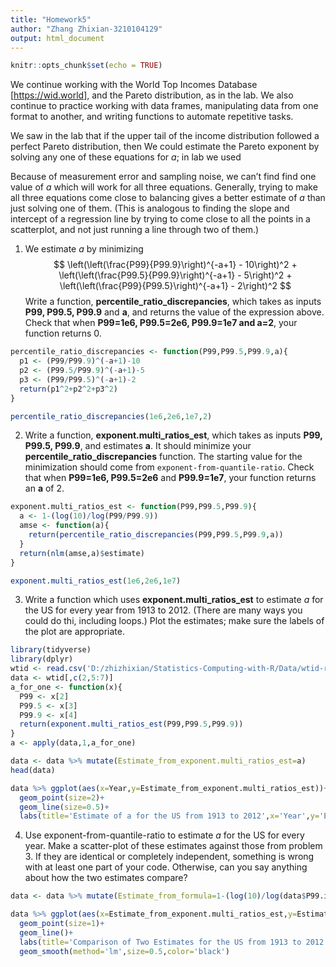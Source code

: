 ```yaml
---
title: "Homework5"
author: "Zhang Zhixian-3210104129"
output: html_document
---
```


```r
knitr::opts_chunk$set(echo = TRUE)
```

We continue working with the World Top Incomes Database [<https://wid.world>], and the Pareto distribution, as in the lab. We also continue to practice working with data frames, manipulating data from one format to another, and writing functions to automate repetitive tasks.

We saw in the lab that if the upper tail of the income distribution followed a perfect Pareto distribution, then 
\begin{eqnarray}
\label{eqn:1percent-vs-0.1-percent}
\left(\frac{P99}{P99.9}\right)^{-a+1}  & = & 10\\
\left(\frac{P99.5}{P99.9}\right)^{-a+1} & = & 5\\
\left(\frac{P99}{P99.5}\right)^{-a+1} & = & 2
\label{eqn:1percent-vs-0.5-percent}
\end{eqnarray} We could estimate the Pareto exponent by solving any one of these equations for $a$; in lab we used \begin{equation}
a = 1 - \frac{\log{10}}{\log{(P99/P99.9)}} ~,
\label{eqn:exponent-from-quantile-ratio}
\end{equation}

Because of measurement error and sampling noise, we can't find find one value of $a$ which will work for all three equations. Generally, trying to make all three equations come close to balancing gives a better estimate of $a$ than just solving one of them. (This is analogous to finding the slope and intercept of a regression line by trying to come close to all the points in a scatterplot, and not just running a line through two of them.)

1.  We estimate $a$ by minimizing 
$$ \left(\left(\frac{P99}{P99.9}\right)^{-a+1} - 10\right)^2 + \left(\left(\frac{P99.5}{P99.9}\right)^{-a+1} - 5\right)^2 +  \left(\left(\frac{P99}{P99.5}\right)^{-a+1} - 2\right)^2 $$ 
Write a function, **percentile_ratio_discrepancies**, which takes as inputs **P99, P99.5, P99.9** and **a**, and returns the value of the expression above. Check that when **P99=1e6, P99.5=2e6, P99.9=1e7 and a=2**, your function returns 0.

```r
percentile_ratio_discrepancies <- function(P99,P99.5,P99.9,a){
  p1 <- (P99/P99.9)^(-a+1)-10
  p2 <- (P99.5/P99.9)^(-a+1)-5
  p3 <- (P99/P99.5)^(-a+1)-2
  return(p1^2+p2^2+p3^2)
}

percentile_ratio_discrepancies(1e6,2e6,1e7,2)
```

2.  Write a function, **exponent.multi_ratios_est**, which takes as inputs **P99, P99.5, P99.9**, and estimates **a**. It should minimize your **percentile_ratio_discrepancies** function. The starting value for the minimization should come from `exponent-from-quantile-ratio`. Check that when **P99=1e6, P99.5=2e6** and **P99.9=1e7**, your function returns an **a** of 2.
```r
exponent.multi_ratios_est <- function(P99,P99.5,P99.9){
  a <- 1-(log(10)/log(P99/P99.9))
  amse <- function(a){
    return(percentile_ratio_discrepancies(P99,P99.5,P99.9,a))
  }
  return(nlm(amse,a)$estimate)
}

exponent.multi_ratios_est(1e6,2e6,1e7)
```

3.  Write a function which uses **exponent.multi_ratios_est** to estimate $a$ for the US for every year from 1913 to 2012. (There are many ways you could do thi, including loops.) Plot the estimates; make sure the labels of the plot are appropriate.

```r
library(tidyverse)
library(dplyr)
wtid <- read.csv('D:/zhizhixian/Statistics-Computing-with-R/Data/wtid-report.csv')
data <- wtid[,c(2,5:7)]
a_for_one <- function(x){
  P99 <- x[2]
  P99.5 <- x[3]
  P99.9 <- x[4]
  return(exponent.multi_ratios_est(P99,P99.5,P99.9))
}
a <- apply(data,1,a_for_one)

data <- data %>% mutate(Estimate_from_exponent.multi_ratios_est=a)
head(data)
```
```r
data %>% ggplot(aes(x=Year,y=Estimate_from_exponent.multi_ratios_est))+
  geom_point(size=2)+
  geom_line(size=0.5)+
  labs(title='Estimate of a for the US from 1913 to 2012',x='Year',y='Estimate of a')
```

4.  Use exponent-from-quantile-ratio to estimate $a$ for the US for every year. Make a scatter-plot of these estimates against those from problem 3. If they are identical or completely independent, something is wrong with at least one part of your code. Otherwise, can you say anything about how the two estimates compare?

```r
data <- data %>% mutate(Estimate_from_formula=1-(log(10)/log(data$P99.income.threshold/data$P99.9.income.threshold)))

data %>% ggplot(aes(x=Estimate_from_exponent.multi_ratios_est,y=Estimate_from_formula))+
  geom_point(size=1)+
  geom_line()+
  labs(title='Comparison of Two Estimates for the US from 1913 to 2012',x="Estimate from 'exponent.multi_ratios_est'",y='Estimate from formula')+
  geom_smooth(method='lm',size=0.5,color='black')
```





